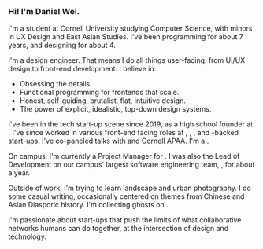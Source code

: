 
<Navbar active='/about' />

# &nbsp;

<div style={{ marginTop: "-6rem" }} />

### Hi! I'm Daniel Wei.

I'm a student at Cornell University studying Computer Science, with minors in UX Design and East Asian Studies. I've been programming for about 7 years, and designing for about 4.

I'm a design engineer. That means I do all things user-facing: from UI/UX design to front-end development. I believe in:

-   Obsessing the details.
-   Functional programming for frontends that scale.
-   Honest, self-guiding, brutalist, flat, intuitive design.
-   The power of explicit, idealistic, top-down design systems.

I've been in the tech start-up scene since 2019, as a high school founder at <CustomLink href="https://leangap.org" text="Leangap" />. I've since worked in various front-end facing roles at <CustomLink href='https://www.ycombinator.com/' text='Y-Combinator' />, <CustomLink href='https://www.joinef.com/' text='Entrepreneur-First' />, <CustomLink href='https://neo.com/' text='Neo' />, and <CustomLink href='https://youtu.be/fa9-T6Fie4U' text='Mark Cuban' />-backed start-ups. I've co-paneled talks with <CustomLink href="https://bobatalks.com" text="BobaTalks" /> and Cornell APAA. I'm a <CustomLink href='https://neo.com/scholars' text='Neo Scholar Finalist' />.

On campus, I'm currently a Project Manager for <CustomLink href="https://www.designconsultingcornell.com/" text="Design Consulting at Cornell" />. I was also the Lead of Development on our campus&apos; largest software engineering team, <CustomLink href="https://www.cornelldti.org/" text="Cornell DTI" />, for about a year.

Outside of work: I'm trying to learn landscape and urban photography. I do some casual writing, occasionally centered on themes from Chinese and Asian Diasporic history. I'm collecting ghosts on <CustomLink href='https://www.are.na/daniel-wei/ghosts-tsnifcgude4' text='Are.na' />.

I'm passionate about start-ups that push the limits of what collaborative networks humans can do together, at the intersection of design and technology.

<CustomLink
    href='https://cal.com/danielwei15/coffee-chat?duration=15&date=2024-01-11&month=2024-01'
    text="Let's chat!"
/>

<Footbar />
